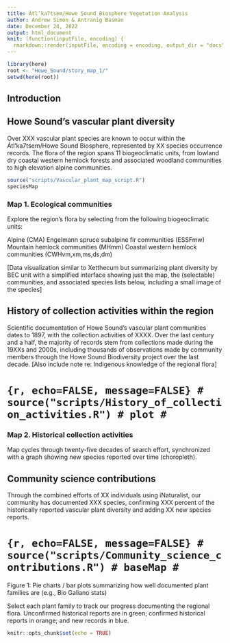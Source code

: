 ```yaml
---
title: Átl’ka7tsem/Howe Sound Biosphere Vegetation Analysis
author: Andrew Simon & Antranig Basman
date: December 24, 2022
output: html_document
knit: (function(inputFile, encoding) {
  rmarkdown::render(inputFile, encoding = encoding, output_dir = "docs") })
---
```


```r
library(here)
root <- "Howe_Sound/story_map_1/"
setwd(here(root))
```

## Introduction

## Howe Sound's vascular plant diversity

Over XXX vascular plant species are known to occur within the Átl’ka7tsem/Howe Sound Biosphere, represented by XX species occurrence records. The flora of the region spans 11 biogeoclimatic units, from lowland dry coastal western hemlock forests and associated woodland communities to high elevation alpine communities.

```r
source("scripts/Vascular_plant_map_script.R")
speciesMap
```
### Map 1. Ecological communities

Explore the region's flora by selecting from the following biogeoclimatic units:

Alpine (CMA)
Engelmann spruce subalpine fir communities (ESSFmw)
Mountain hemlock communities (MHmm)
Coastal western hemlock communities (CWHvm,xm,ms,ds,dm)

[Data visualization similar to Xetthecum but summarizing plant diversity by BEC unit with a simplified interface showing just the map, the (selectable) communities, and associated species lists below, including a small image of the species]

## History of collection activities within the region

Scientific documentation of Howe Sound's vascular plant communities dates to 1897, with the collection activities of XXXX. Over the last century and a half, the majority of records stem from collections made during the 19XXs and 2000s, including thousands of observations made by community members through the Howe Sound Biodiversity project over the last decade. [Also include note re: Indigenous knowledge of the regional flora]

# ```{r, echo=FALSE, message=FALSE}
# source("scripts/History_of_collection_activities.R")
# plot
# ```
### Map 2. Historical collection activities

Map cycles through twenty-five decades of search effort, synchronized with a graph showing new species reported over time (choropleth).

## Community science contributions

Through the combined efforts of XX individuals using iNaturalist, our community has documented XXX species, confirming XXX percent of the historically reported vascular plant diversity and adding XX new species reports.

# ```{r, echo=FALSE, message=FALSE}
# source("scripts/Community_science_contributions.R")
# baseMap
# ```
Figure 1: Pie charts / bar plots summarizing how well documented plant families are (e.g., Bio Galiano stats)

Select each plant family to track our progress documenting the regional flora. Unconfirmed historical reports are in green; confirmed historical reports in orange; and new records in blue.


```r
knitr::opts_chunk$set(echo = TRUE)
```
